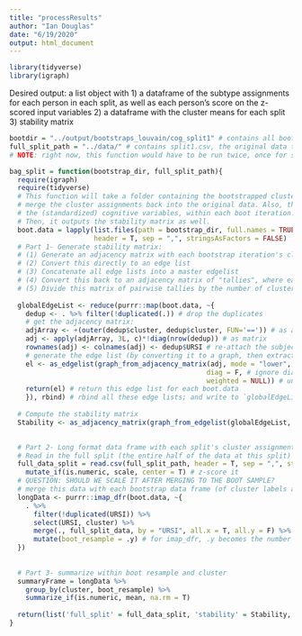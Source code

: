 ```yaml
---
title: "processResults"
author: "Ian Douglas"
date: "6/19/2020"
output: html_document
---
```

```r
library(tidyverse)
library(igraph)
```

Desired output: a list object with 
1) a dataframe of the subtype assignments for each person in each split, as well as each person's score on the z-scored input variables 
2) a dataframe with the cluster means for each split 
3) stability matrix


```r
bootdir = "../output/bootstraps_louvain/cog_split1" # contains all boot clusterings generated from split1
full_split_path = "../data/" # contains split1.csv, the original data that produced the above
# NOTE: right now, this function would have to be run twice, once for split1 and once for split2
```

```r
bag_split = function(bootstrap_dir, full_split_path){
  require(igraph)
  require(tidyverse)
  # This function will take a folder containing the bootstrapped clusterings for a single split and
  # merge the cluster assignments back into the original data. Also, then generate mean scores for 
  # the (standardized) cognitive variables, within each boot iteration.
  # Then, it outputs the stability matrix as well.
  boot.data = lapply(list.files(path = bootstrap_dir, full.names = TRUE), read.csv,
                     header = T, sep = ",", stringsAsFactors = FALSE)
  # Part 1- Generate stability matrix:
  # (1) Generate an adjacency matrix with each bootstrap iteration's cluster labels
  # (2) Convert this directly to an edge list
  # (3) Concatenate all edge lists into a master edgelist
  # (4) Convert this back to an adjacency matrix of "tallies", where each cell tallies up pairwise edges
  # (5) Divide this matrix of pairwise tallies by the number of clusterings conducted.
  
  globalEdgeList <- reduce(purrr::map(boot.data, ~{
    dedup <- . %>% filter(!duplicated(.)) # drop the duplicates
    # get the adjacency matrix:
    adjArray <- +(outer(dedup$cluster, dedup$cluster, FUN='==')) # as array
    adj <- apply(adjArray, 3L, c)*!diag(nrow(dedup)) # as matrix
    rownames(adj) <- colnames(adj) <- dedup$URSI # re-attach the subject IDs
    # generate the edge list (by converting it to a graph, then extracting the edge list)
    el <- as_edgelist(graph_from_adjacency_matrix(adj, mode = "lower", # just the lower triangle
                                                 diag = F, # ignore diagonal elements
                                                 weighted = NULL)) # unweighted
    return(el) # return this edge list for each boot.data
    }), rbind) # rbind all these edge lists; and write to `globalEdgeList`
  
  # Compute the stability matrix
  Stability <- as_adjacency_matrix(graph_from_edgelist(globalEdgeList, directed = F), type = "both") / length(boot.data)

  
  # Part 2- Long format data frame with each split's cluster assignments, and the raw data
  # Read in the full split (the entire half of the data at this split)
  full_data_split = read.csv(full_split_path, header = T, sep = ",", stringsAsFactors = FALSE) %>%
    mutate_if(is.numeric, scale, center = T) # z-score it
  # QUESTION: SHOULD WE SCALE IT AFTER MERGING TO THE BOOT SAMPLE?
  # merge this data with each bootstrap data frame (of cluster labels and subj IDs); dropping subjects not in bootstrap sample
  longData <- purrr::imap_dfr(boot.data, ~{
    . %>%
      filter(!duplicated(URSI)) %>%
      select(URSI, cluster) %>%
      merge(., full_split_data, by = "URSI", all.x = T, all.y = F) %>%
      mutate(boot_resample = .y) # for imap_dfr, .y becomes the number in the list of boot.data
  })
  
  
  # Part 3- summarize within boot resample and cluster
  summaryFrame = longData %>%
    group_by(cluster, boot_resample) %>%
    summarize_if(is.numeric, mean, na.rm = T)
  
  return(list('full_split' = full_data_split, 'stability' = Stability, 'longDataResults' = longData, 'ResultsSummary'= summaryFrame))
}
```

